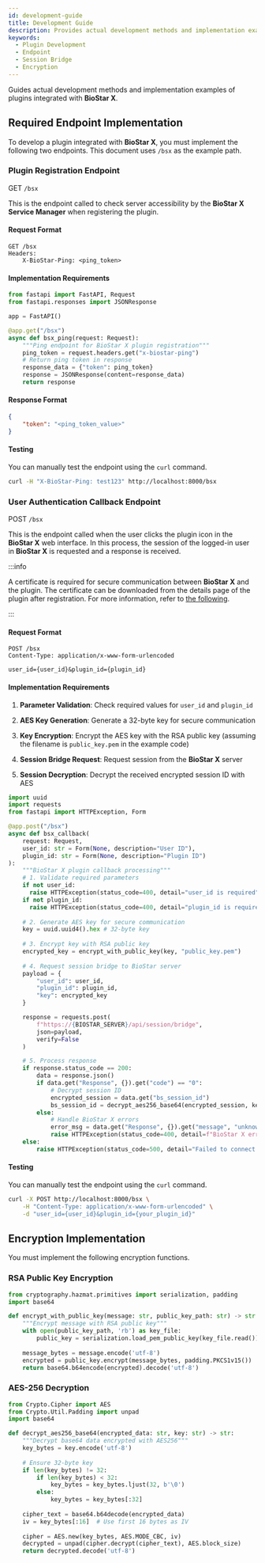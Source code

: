 ```yaml
---
id: development-guide
title: Development Guide
description: Provides actual development methods and implementation examples of the BioStar X plugin.
keywords:
  - Plugin Development
  - Endpoint
  - Session Bridge
  - Encryption
---
```


Guides actual development methods and implementation examples of plugins integrated with **BioStar X**.

## Required Endpoint Implementation

To develop a plugin integrated with **BioStar X**, you must implement the following two endpoints. This document uses `/bsx` as the example path.

### Plugin Registration Endpoint

<Badge className='get'>GET</Badge> `/bsx`

This is the endpoint called to check server accessibility by the **BioStar X Service Manager** when registering the plugin.

#### Request Format

```http
GET /bsx
Headers:
    X-BioStar-Ping: <ping_token>
```

#### Implementation Requirements

```python title="Python FastAPI"
from fastapi import FastAPI, Request
from fastapi.responses import JSONResponse

app = FastAPI()

@app.get("/bsx")
async def bsx_ping(request: Request):
    """Ping endpoint for BioStar X plugin registration"""
    ping_token = request.headers.get("x-biostar-ping")
    # Return ping token in response
    response_data = {"token": ping_token}
    response = JSONResponse(content=response_data)
    return response
```

#### Response Format

```json title="Success (200 OK)"
{
    "token": "<ping_token_value>"
}
```

#### Testing

You can manually test the endpoint using the `curl` command.

```bash
curl -H "X-BioStar-Ping: test123" http://localhost:8000/bsx
```

### User Authentication Callback Endpoint

<Badge className='post'>POST</Badge> `/bsx`

This is the endpoint called when the user clicks the plugin icon in the **BioStar X** web interface. In this process, the session of the logged-in user in **BioStar X** is requested and a response is received. 

:::info

A certificate is required for secure communication between **BioStar X** and the plugin. The certificate can be downloaded from the details page of the plugin after registration. For more information, refer to [the following](registration-guide#register-plugin).

:::

#### Request Format

```http
POST /bsx
Content-Type: application/x-www-form-urlencoded

user_id={user_id}&plugin_id={plugin_id}
```

#### Implementation Requirements

1. **Parameter Validation**: Check required values for `user_id` and `plugin_id`

2. **AES Key Generation**: Generate a 32-byte key for secure communication

3. **Key Encryption**: Encrypt the AES key with the RSA public key (assuming the filename is `public_key.pem` in the example code)

4. **Session Bridge Request**: Request session from the **BioStar X** server

5. **Session Decryption**: Decrypt the received encrypted session ID with AES

```python
import uuid
import requests
from fastapi import HTTPException, Form

@app.post("/bsx")
async def bsx_callback(
    request: Request,
    user_id: str = Form(None, description="User ID"),
    plugin_id: str = Form(None, description="Plugin ID")
):
    """BioStar X plugin callback processing"""
    # 1. Validate required parameters
    if not user_id:
      raise HTTPException(status_code=400, detail="user_id is required")
    if not plugin_id:
      raise HTTPException(status_code=400, detail="plugin_id is required")
    
    # 2. Generate AES key for secure communication
    key = uuid.uuid4().hex # 32-byte key
    
    # 3. Encrypt key with RSA public key
    encrypted_key = encrypt_with_public_key(key, "public_key.pem")
    
    # 4. Request session bridge to BioStar server
    payload = {
        "user_id": user_id,
        "plugin_id": plugin_id,
        "key": encrypted_key
    }

    response = requests.post(
        f"https://{BIOSTAR_SERVER}/api/session/bridge",
        json=payload,
        verify=False
    )

    # 5. Process response
    if response.status_code == 200:
        data = response.json()
        if data.get("Response", {}).get("code") == "0":
            # Decrypt session ID
            encrypted_session = data.get("bs_session_id")
            bs_session_id = decrypt_aes256_base64(encrypted_session, key)
        else:
            # Handle BioStar X errors
            error_msg = data.get("Response", {}).get("message", "unknown error")
            raise HTTPException(status_code=400, detail=f"BioStar X error: {error_msg}")
    else:
        raise HTTPException(status_code=500, detail="Failed to connect to BioStar X server")
```

#### Testing

You can manually test the endpoint using the `curl` command.

```bash
curl -X POST http://localhost:8000/bsx \
    -H "Content-Type: application/x-www-form-urlencoded" \
    -d "user_id={user_id}&plugin_id={your_plugin_id}"
```

## Encryption Implementation

You must implement the following encryption functions.

### RSA Public Key Encryption

```python
from cryptography.hazmat.primitives import serialization, padding
import base64

def encrypt_with_public_key(message: str, public_key_path: str) -> str:
    """Encrypt message with RSA public key"""
    with open(public_key_path, 'rb') as key_file:
        public_key = serialization.load_pem_public_key(key_file.read())
    
    message_bytes = message.encode('utf-8')
    encrypted = public_key.encrypt(message_bytes, padding.PKCS1v15())
    return base64.b64encode(encrypted).decode('utf-8')
```

### AES-256 Decryption

```python
from Crypto.Cipher import AES
from Crypto.Util.Padding import unpad
import base64

def decrypt_aes256_base64(encrypted_data: str, key: str) -> str:
    """Decrypt base64 data encrypted with AES256"""
    key_bytes = key.encode('utf-8')
    
    # Ensure 32-byte key
    if len(key_bytes) != 32:
        if len(key_bytes) < 32:
            key_bytes = key_bytes.ljust(32, b'\0')
        else:
            key_bytes = key_bytes[:32]
    
    cipher_text = base64.b64decode(encrypted_data)
    iv = key_bytes[:16]  # Use first 16 bytes as IV
    
    cipher = AES.new(key_bytes, AES.MODE_CBC, iv)
    decrypted = unpad(cipher.decrypt(cipher_text), AES.block_size)
    return decrypted.decode('utf-8')
```
